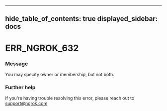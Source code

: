 

---
hide_table_of_contents: true
displayed_sidebar: docs
---


# ERR_NGROK_632

### Message
You may specify owner or membership, but not both.

<ErrorDetails />



### Further help
If you're having trouble resolving this error, please reach out to [support@ngrok.com](mailto:support@ngrok.com?subject=Help%20with%20ERR_NGROK_632)

